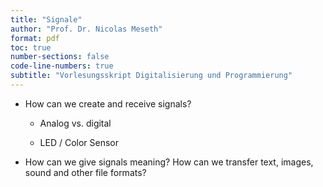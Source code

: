```yaml
---
title: "Signale"
author: "Prof. Dr. Nicolas Meseth"
format: pdf
toc: true
number-sections: false
code-line-numbers: true
subtitle: "Vorlesungsskript Digitalisierung und Programmierung"
---
```


-   How can we create and receive signals?

     -   Analog vs. digital

     -   LED / Color Sensor

-   How can we give signals meaning? How can we transfer text, images, sound and other file formats?


